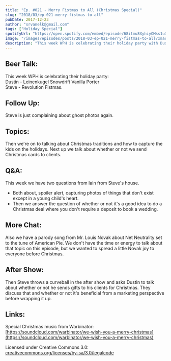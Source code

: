 ```yaml
---
title: "Ep. #021 - Merry Fistmas to All (Christmas Special)"
slug: "2018/03/ep-021-merry-fistmas-to-all"
pubDate: 2017-12-23
author: "srvanelk@gmail.com"
tags: ["Holiday Special"]
spotifyUrl: "https://open.spotify.com/embed/episode/68itmu8XyhiyOMss1u37dl?utm_source=generator"
image: "/images/episodes/posts/2018-03-ep-021-merry-fistmas-to-all/xmas1.webp"
description: "This week WPH is celebrating their holiday party with Dustin's Leinenkugel Snowdrift Vanilla Porter and Steve's Revolution Fistmas. Follow up this week is just Steve complaining about ghost photos again. Then we're on to talking about Christmas traditions and how to capture the kids on the holidays. Next up we talk about whether or not we send Christmas cards to clients."
---
```


## Beer Talk:
This week WPH is celebrating their holiday party:  
Dustin - Leinenkugel Snowdrift Vanilla Porter  
Steve - Revolution Fistmas. 

## Follow Up:
Steve is just complaining about ghost photos again.

## Topics:
Then we're on to talking about Christmas traditions and how to capture the kids on the holidays. Next up we talk about whether or not we send Christmas cards to clients.

## Q&A:
This week we have two questions from Iain from Steve's house. 
- Both about, spoiler alert, capturing photos of things that don't exist except in a young child's heart.
- Then we answer the question of whether or not it's a good idea to do a Christmas deal where you don't require a deposit to book a wedding.

## More Chat:
Also we have a parody song from Mr. Louis Novak about Net Neutrality set to the tune of American Pie. We don't have the time or energy to talk about that topic on this episode, but we wanted to spread a little Novak joy to everyone before Christmas.

## After Show:
Then Steve throws a curveball in the after show and asks Dustin to talk about whether or not he sends gifts to his clients for Christmas. They discuss that and whether or not it's beneficial from a marketing perspective before wrapping it up.

## Links:
Special Christmas music from Warbinator:  
[https://soundcloud.com/warbinator/we-wish-you-a-merry-christmas](https://soundcloud.com/warbinator/we-wish-you-a-merry-christmas)

Licensed under Creative Commons 3.0:  
[creativecommons.org/licenses/by-sa/3.0/legalcode](http://creativecommons.org/licenses/by-sa/3.0/legalcode)
